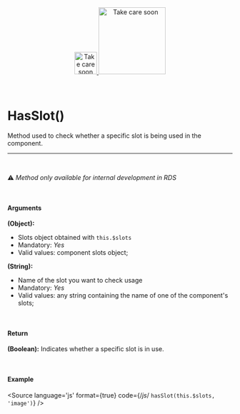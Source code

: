 
<Meta title="Utils/Methods/HasSlot()"/>

<div align="center" style={{display: 'flex'}}>
    <a href="https://rahulaher.netlify.app">
        <img src="https://rahulaher.netlify.app/img/logo/glyph-black-colored.svg" alt="Take care soon" width="50" />
        <img src="https://rahulaher.netlify.app/img/logo/word-black-colored.svg" alt="Take care soon" width="150" />
    </a>
</div>

<br />
<br />

# HasSlot()

Method used to check whether a specific slot is being used in the component.

<hr />
<br />

⚠️ *Method only available for internal development in RDS*

<br />

#### Arguments

**(Object):**
- Slots object obtained with `this.$slots`
- Mandatory: *Yes*
- Valid values: component slots object;

**(String):**
- Name of the slot you want to check usage
- Mandatory: *Yes*
- Valid values: any string containing the name of one of the component's slots;

<br />

#### Return

**(Boolean):** Indicates whether a specific slot is in use.

<br />

#### Example

<Story name="HasSlot">
</Story>

<Source
  language='js'
  format={true}
  code={/*js*/ `
  hasSlot(this.$slots, 'image')
`}
/>
